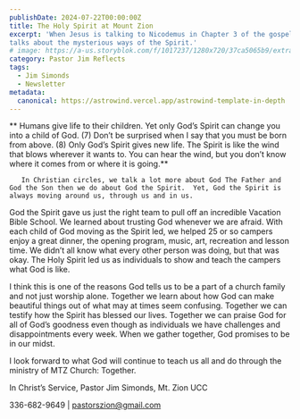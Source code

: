 ```yaml
---
publishDate: 2024-07-22T00:00:00Z
title: The Holy Spirit at Mount Zion
excerpt: 'When Jesus is talking to Nicodemus in Chapter 3 of the gospel of John He
talks about the mysterious ways of the Spirit.'
# image: https://a-us.storyblok.com/f/1017237/1280x720/37ca5065b9/extravagantgenerosity-slide_for_facebook.jpg
category: Pastor Jim Reflects
tags:
  - Jim Simonds
  - Newsletter
metadata:
  canonical: https://astrowind.vercel.app/astrowind-template-in-depth
---
```



** Humans give life to their children. Yet only God’s Spirit can change you into a child of God. (7) Don’t be surprised when I say that you must be born from above. (8) Only God’s Spirit gives new life. The Spirit is like the wind that blows wherever it wants to. You can hear the wind, but you don’t know where it comes from or where it is going.**

       In Christian circles, we talk a lot more about God The Father and God the Son then we do about God the Spirit.  Yet, God the Spirit is always moving around us, through us and in us.  

God the Spirit gave us just the right team to pull off an incredible Vacation Bible School.  We learned about trusting God whenever we are afraid.  With each child of God moving as the Spirit led, we helped 25 or so campers enjoy a great dinner, the opening program, music, art, recreation and lesson time.  We didn’t all know what every other person was doing, but that was okay.  The Holy Spirit led us as individuals to show and teach the campers what God is like.

I think this is one of the reasons God tells us to be a part of a church family and not just worship alone.  Together we learn about how God can make beautiful things out of what may at times seem confusing.  Together we can testify how the Spirit has blessed our lives.  Together we can praise God for all of God’s goodness even though as individuals we have challenges and disappointments every week.  When we gather together, God promises to be in our midst.

I look forward to what God will continue to teach us all and do through the ministry of MTZ Church: Together.

In Christ’s Service, Pastor Jim Simonds, Mt. Zion UCC

336-682-9649  |  pastorszion@gmail.com